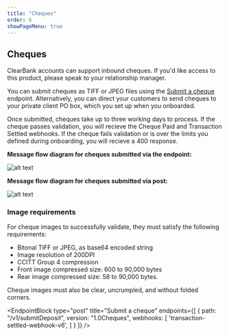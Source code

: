```yaml
---
title: "Cheques"
order: 6
showPageMenu: true
---
```



## Cheques

ClearBank accounts can support inbound cheques. If you'd like access to this product, please speak to your relationship manager.

You can submit cheques as TIFF or JPEG files using the [Submit a cheque](#Submit-a-cheque) endpoint. Alternatively, you can direct your customers to send cheques to your private client PO box, which you set up when you onboarded.

Once submitted, cheques take up to three working days to process. If the cheque passes validation, you will recieve the Cheque Paid and Transaction Settled webhooks. If the cheque fails validation or is over the limits you defined during onboarding, you will recieve a 400 response.

**Message flow diagram for cheques submitted via the endpoint:**

![alt text](/assets/images/cheque_endpoint.svg "Message flow diagram explaining how to submit cheques via the endpoint")

**Message flow diagram for cheques submitted via post:**

![alt text](/assets/images/cheque_post.svg "Message flow diagram explaining how to submit cheques via post")

### Image requirements
For cheque images to successfully validate, they must satisfy the following requirements:
- Bitonal TIFF or JPEG, as base64 encoded string
- Image resolution of 200DPI
- CCITT Group 4 compression
- Front image compressed size: 600 to 90,000 bytes
- Rear image compressed size: 58 to 90,000 bytes.

Cheque images must also be clear, uncrumpled, and without folded corners.

<EndpointBlock
  type="post"
  title="Submit a cheque"
  endpoints={[
    {
      path: "/v1/submitDeposit",
      version: "1.0Cheques",
       webhooks: [
        'transaction-settled-webhook-v6',
       ]
    }
  ]}
/>

<WebhookPlaceholder render='cheque-paid-webhook-v1' />
<WebhookPlaceholder render='cheque-not-paid-webhook-v1' />
<WebhookPlaceholder render='transaction-settled-webhook-v6' />